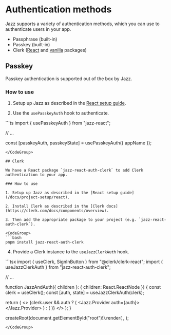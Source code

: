 
# Authentication methods

Jazz supports a variety of authentication methods, which you can use to authenticate users in your app.

- Passphrase (built-in)
- Passkey (built-in)
- Clerk ([React](https://www.npmjs.com/package/jazz-react-auth-clerk) and [vanilla](https://www.npmjs.com/package/jazz-browser-auth-clerk) packages)


## Passkey

Passkey authentication is supported out of the box by Jazz.

### How to use

1. Setup up Jazz as described in the [React setup guide](/docs/project-setup/react).

2. Use the `usePasskeyAuth` hook to authenticate.

<CodeGroup>
```ts
import { usePasskeyAuth } from "jazz-react";

// ...

const [passkeyAuth, passkeyState] = usePasskeyAuth({ appName });
```
</CodeGroup>

## Clerk

We have a React package `jazz-react-auth-clerk` to add Clerk authentication to your app. 

### How to use

1. Setup up Jazz as described in the [React setup guide](/docs/project-setup/react).

2. Install Clerk as described in the [Clerk docs](https://clerk.com/docs/components/overview).

3. Then add the appropriate package to your project (e.g. `jazz-react-auth-clerk`).

<CodeGroup>
```bash
pnpm install jazz-react-auth-clerk
```
</CodeGroup>

4. Provide a Clerk instance to the `useJazzClerkAuth` hook.

<CodeGroup>
```tsx
import { useClerk, SignInButton } from "@clerk/clerk-react";
import { useJazzClerkAuth } from "jazz-react-auth-clerk";

// ...

function JazzAndAuth({ children }: { children: React.ReactNode }) {
  const clerk = useClerk();
  const [auth, state] = useJazzClerkAuth(clerk);

  return (
    <>
      {clerk.user && auth ? (
        <Jazz.Provider auth={auth}></Jazz.Provider>
      ) : (
        <SignInButton />
      )}
    </>
  );
}

createRoot(document.getElementById("root")!).render(
  <StrictMode>
    <ClerkProvider publishableKey={PUBLISHABLE_KEY} afterSignOutUrl="/">
      <JazzAndAuth>
        <App />
      </JazzAndAuth>
    </ClerkProvider>
  </StrictMode>,
);
```
</CodeGroup>